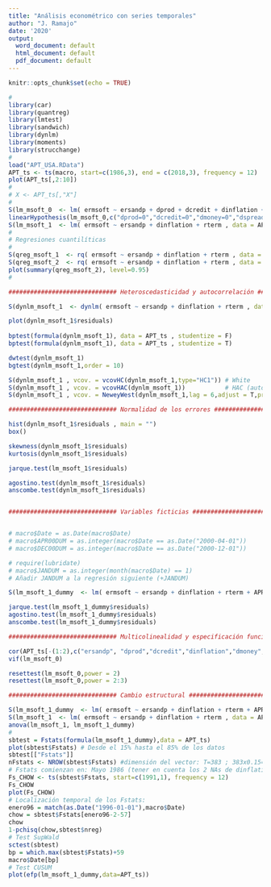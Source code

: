 ```yaml
---
title: "Análisis econométrico con series temporales"
author: "J. Ramajo"
date: '2020'
output:
  word_document: default
  html_document: default
  pdf_document: default
---
```


```r
knitr::opts_chunk$set(echo = TRUE)
```

```r
#
library(car)
library(quantreg)
library(lmtest)
library(sandwich)
library(dynlm)
library(moments)
library(strucchange)
#
load("APT_USA.RData")
APT_ts <- ts(macro, start=c(1986,3), end = c(2018,3), frequency = 12)
plot(APT_ts[,2:10])
#
# X <- APT_ts[,"X"]
#
S(lm_msoft_0  <- lm( ermsoft ~ ersandp + dprod + dcredit + dinflation + dmoney + dspread + rterm , data = APT_ts ))
linearHypothesis(lm_msoft_0,c("dprod=0","dcredit=0","dmoney=0","dspread=0"))
S(lm_msoft_1  <- lm( ermsoft ~ ersandp + dinflation + rterm , data = APT_ts ))
#
# Regresiones cuantilíticas
#
S(qreg_msoft_1  <- rq( ermsoft ~ ersandp + dinflation + rterm , data = APT_ts , tau=0.5 ))
S(qreg_msoft_2  <- rq( ermsoft ~ ersandp + dinflation + rterm , data = APT_ts , tau=seq(0.1,0.9,0.1)) )
plot(summary(qreg_msoft_2), level=0.95)
# 

############################## Heteroscedasticidad y autocorrelación ##############################

S(dynlm_msoft_1  <- dynlm( ermsoft ~ ersandp + dinflation + rterm , data = APT_ts ))

plot(dynlm_msoft_1$residuals)
 
bptest(formula(dynlm_msoft_1), data = APT_ts , studentize = F)
bptest(formula(dynlm_msoft_1), data = APT_ts , studentize = T)

dwtest(dynlm_msoft_1)
bgtest(dynlm_msoft_1,order = 10)

S(dynlm_msoft_1 , vcov. = vcovHC(dynlm_msoft_1,type="HC1")) # White
S(dynlm_msoft_1 , vcov. = vcovHAC(dynlm_msoft_1))           # HAC (automÃ¡tico)
S(dynlm_msoft_1 , vcov. = NeweyWest(dynlm_msoft_1,lag = 6,adjust = T,prewhite = F)) # HAC (manual)

############################## Normalidad de los errores ##############################

hist(dynlm_msoft_1$residuals , main = "")
box()

skewness(dynlm_msoft_1$residuals)
kurtosis(dynlm_msoft_1$residuals)

jarque.test(lm_msoft_1$residuals)

agostino.test(dynlm_msoft_1$residuals)
anscombe.test(dynlm_msoft_1$residuals)


############################## Variables ficticias ##############################


# macro$Date = as.Date(macro$Date)
# macro$APR00DUM = as.integer(macro$Date == as.Date("2000-04-01"))
# macro$DEC00DUM = as.integer(macro$Date == as.Date("2000-12-01"))

# require(lubridate)
# macro$JANDUM = as.integer(month(macro$Date) == 1)
# Añadir JANDUM a la regresión siguiente (+JANDUM)

S(lm_msoft_1_dummy  <- lm( ermsoft ~ ersandp + dinflation + rterm + APR00DUM + DEC00DUM , data = APT_ts ))

jarque.test(lm_msoft_1_dummy$residuals)
agostino.test(lm_msoft_1_dummy$residuals)
anscombe.test(lm_msoft_1_dummy$residuals)

############################## Multicolinealidad y especificación funcional ##############################

cor(APT_ts[-(1:2),c("ersandp", "dprod","dcredit","dinflation","dmoney","dspread","rterm")])
vif(lm_msoft_0)

resettest(lm_msoft_0,power = 2)
resettest(lm_msoft_0,power = 2:3)

############################## Cambio estructural #######################

S(lm_msoft_1_dummy  <- lm( ermsoft ~ ersandp + dinflation + rterm + APR00DUM + DEC00DUM , data = APT_ts ))
S(lm_msoft_1  <- lm( ermsoft ~ ersandp + dinflation + rterm , data = APT_ts ))
anova(lm_msoft_1, lm_msoft_1_dummy)
#
sbtest = Fstats(formula(lm_msoft_1_dummy),data = APT_ts)
plot(sbtest$Fstats) # Desde el 15% hasta el 85% de los datos
sbtest[["Fstats"]]
nFstats <- NROW(sbtest$Fstats) #dimensión del vector: T=383 ; 383x0.15=57.45 -> 57 
# Fstats comienzan en: Mayo 1986 (tener en cuenta los 2 NAs de dinflation) + 57 = 59 (Enero 1991)
Fs_CHOW <- ts(sbtest$Fstats, start=c(1991,1), frequency = 12)
Fs_CHOW
plot(Fs_CHOW)
# Localización temporal de los Fstats: 
enero96 = match(as.Date("1996-01-01"),macro$Date)
chow = sbtest$Fstats[enero96-2-57]
chow
1-pchisq(chow,sbtest$nreg)
# Test SupWald
sctest(sbtest)
bp = which.max(sbtest$Fstats)+59
macro$Date[bp]
# Test CUSUM
plot(efp(lm_msoft_1_dummy,data=APT_ts))
```
